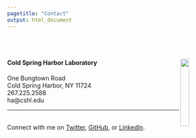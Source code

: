 ```yaml
---
pagetitle: "Contact"
output: html_document
---
```


<link rel="stylesheet" href="styles.css" type="text/css">
<link rel="stylesheet" href="site_libs/academicons-1.9.1/css/academicons.min.css"/>

<br><br>

#### <b>Cold Spring Harbor Laboratory</b> <img src="images/cshl_logo_alternate_RGB.png" style="width:20%;" align="right">

One Bungtown Road<br>
Cold Spring Harbor, NY 11724<br>
267.225.2588<br>
ha@cshl.edu<br>

----

<br>
Connect with me on [Twitter](https://twitter.com/taeh00nha), [GitHub](https://github.com/taehoonh), or [LinkedIn](https://www.linkedin.com/in/taehoonha/).